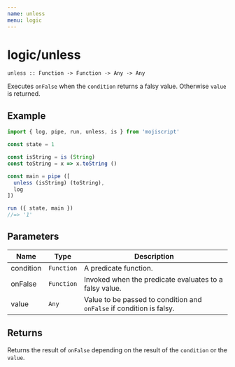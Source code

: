 ```yaml
---
name: unless
menu: logic
---
```


# logic/unless

`unless :: Function -> Function -> Any -> Any`

Executes `onFalse` when the `condition` returns a falsy value. Otherwise `value` is returned.

## Example

```javascript
import { log, pipe, run, unless, is } from 'mojiscript'

const state = 1

const isString = is (String)
const toString = x => x.toString ()

const main = pipe ([
  unless (isString) (toString),
  log
])

run ({ state, main })
//=> '1'
```

## Parameters

| Name | Type | Description |
| ---- | ---- | ----------- |
| condition | `Function`  | A predicate function. |
| onFalse | `Function`  | Invoked when the predicate evaluates to a falsy value. |
| value | `Any`  | Value to be passed to condition and `onFalse` if condition is falsy. |

## Returns

Returns the result of `onFalse` depending on the result of the `condition` or the `value`.
